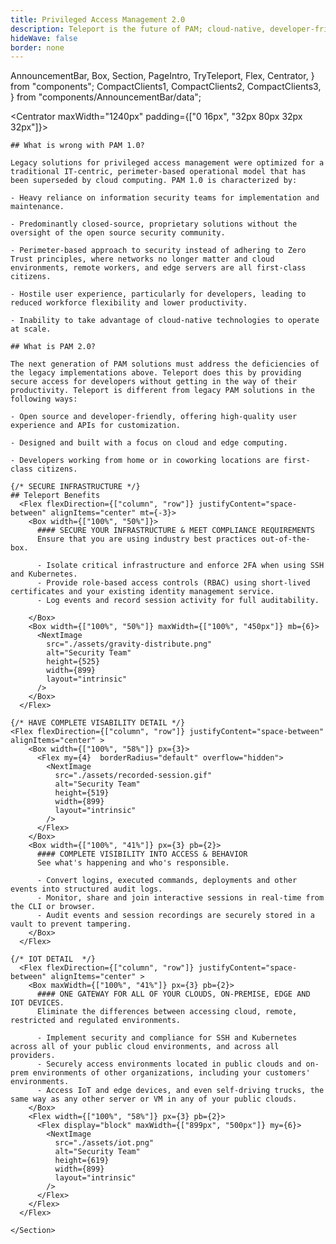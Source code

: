 ```yaml
---
title: Privileged Access Management 2.0
description: Teleport is the future of PAM; cloud-native, developer-friendly, open-source, and maintenance-free.
hideWave: false
border: none
---
```


  AnnouncementBar,
  Box,
  Section,
  PageIntro,
  TryTeleport,
  Flex,
  Centrator,
} from "components";
  CompactClients1,
  CompactClients2,
  CompactClients3,
} from "components/AnnouncementBar/data";

<Centrator maxWidth="1240px" padding={["0 16px", "32px 80px 32px 32px"]}>
  <PageIntro
    title="Privileged Access Managment 2.0"
    subtitle="Teleport Access Plane"
    description="Teleport is the future of PAM: cloud-native, developer-friendly, open-source, and maintenance-free."
    width="100%"
    verticalResponsive={false}
    renderSmallHeading={true}
  />
</Centrator>

<Section bg="flatWhite" borderTop="1px solid #F0F2F4" padding={["0 16px 16px", "8px 64px 32px"]}>
  <Centrator maxWidth="960px"  px={[0, 3]} pb={[0, 8]}>
    <Section bg="flatWhite" fontColor="darkest" lineHeight="md" fontSize="text-lg" >

    ## What is wrong with PAM 1.0?

    Legacy solutions for privileged access management were optimized for a traditional IT-centric, perimeter-based operational model that has been superseded by cloud computing. PAM 1.0 is characterized by:

    - Heavy reliance on information security teams for implementation and maintenance.

    - Predominantly closed-source, proprietary solutions without the oversight of the open source security community.

    - Perimeter-based approach to security instead of adhering to Zero Trust principles, where networks no longer matter and cloud environments, remote workers, and edge servers are all first-class citizens.

    - Hostile user experience, particularly for developers, leading to reduced workforce flexibility and lower productivity.

    - Inability to take advantage of cloud-native technologies to operate at scale.

    ## What is PAM 2.0?

    The next generation of PAM solutions must address the deficiencies of the legacy implementations above. Teleport does this by providing secure access for developers without getting in the way of their productivity. Teleport is different from legacy PAM solutions in the following ways:

    - Open source and developer-friendly, offering high-quality user experience and APIs for customization.

    - Designed and built with a focus on cloud and edge computing.

    - Developers working from home or in coworking locations are first-class citizens.

    {/* SECURE INFRASTRUCTURE */}
    ## Teleport Benefits
      <Flex flexDirection={["column", "row"]} justifyContent="space-between" alignItems="center" mt={-3}>
        <Box width={["100%", "50%"]}>
          #### SECURE YOUR INFRASTRUCTURE & MEET COMPLIANCE REQUIREMENTS
          Ensure that you are using industry best practices out-of-the-box.
          
          - Isolate critical infrastructure and enforce 2FA when using SSH and Kubernetes.
          - Provide role-based access controls (RBAC) using short-lived certificates and your existing identity management service.
          - Log events and record session activity for full auditability.
        
        </Box>
        <Box width={["100%", "50%"]} maxWidth={["100%", "450px"]} mb={6}>
          <NextImage
            src="./assets/gravity-distribute.png"
            alt="Security Team"
            height={525}
            width={899}
            layout="intrinsic"
          />
        </Box>
      </Flex>

    {/* HAVE COMPLETE VISABILITY DETAIL */}
    <Flex flexDirection={["column", "row"]} justifyContent="space-between" alignItems="center" >
        <Box width={["100%", "58%"]} px={3}>
          <Flex my={4}  borderRadius="default" overflow="hidden">
            <NextImage
              src="./assets/recorded-session.gif"
              alt="Security Team"
              height={519}
              width={899}
              layout="intrinsic"
            />
          </Flex>
        </Box>
        <Box width={["100%", "41%"]} px={3} pb={2}>
          #### COMPLETE VISIBILITY INTO ACCESS & BEHAVIOR
          See what's happening and who's responsible.
          
          - Convert logins, executed commands, deployments and other events into structured audit logs.
          - Monitor, share and join interactive sessions in real-time from the CLI or browser.
          - Audit events and session recordings are securely stored in a vault to prevent tampering.
        </Box>
      </Flex>

    {/* IOT DETAIL  */}
      <Flex flexDirection={["column", "row"]} justifyContent="space-between" alignItems="center" >
        <Box maxWidth={["100%", "41%"]} px={3} pb={2}>
          #### ONE GATEWAY FOR ALL OF YOUR CLOUDS, ON-PREMISE, EDGE AND IOT DEVICES.
          Eliminate the differences between accessing cloud, remote, restricted and regulated environments.

          - Implement security and compliance for SSH and Kubernetes across all of your public cloud environments, and across all providers.
          - Securely access environments located in public clouds and on-prem environments of other organizations, including your customers' environments.
          - Access IoT and edge devices, and even self-driving trucks, the same way as any other server or VM in any of your public clouds.
        </Box>
        <Flex width={["100%", "58%"]} px={3} pb={2}>
          <Flex display="block" maxWidth={["899px", "500px"]} my={6}>
            <NextImage
              src="./assets/iot.png"
              alt="Security Team"
              height={619}
              width={899}
              layout="intrinsic"
            />
          </Flex>
        </Flex>
      </Flex>

    </Section>
  </Centrator>

  <Section bg="flatWhite" pt={3} pb={10}>
    <AnnouncementBar
      caseStudy
      title
      rows={[CompactClients1, CompactClients2, CompactClients3]}
    />
  </Section>

</Section>
<TryTeleport />
